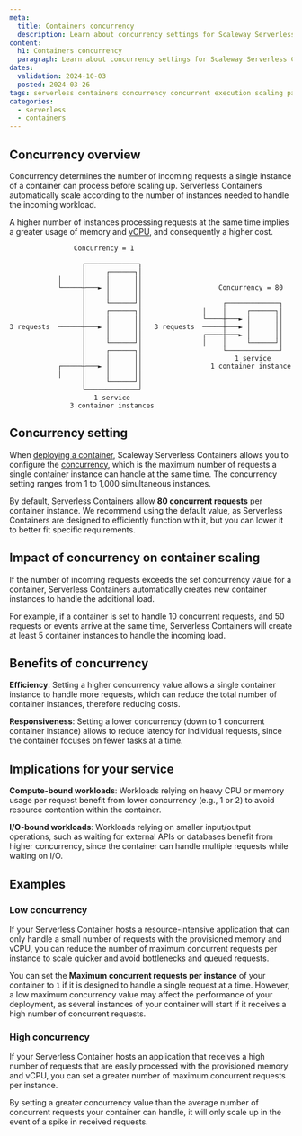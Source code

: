 ```yaml
---
meta:
  title: Containers concurrency
  description: Learn about concurrency settings for Scaleway Serverless Containers.
content:
  h1: Containers concurrency
  paragraph: Learn about concurrency settings for Scaleway Serverless Containers.
dates:
  validation: 2024-10-03
  posted: 2024-03-26
tags: serverless containers concurrency concurrent execution scaling parallelism parallel instances
categories:
  - serverless
  - containers
---
```


## Concurrency overview

Concurrency determines the number of incoming requests a single instance of a container can process before scaling up. Serverless Containers automatically scale according to the number of instances needed to handle the incoming workload. 

A higher number of instances processing requests at the same time implies a greater usage of memory and [vCPU](/serverless/containers/concepts/#vcpu), and consequently a higher cost.

```
                Concurrency = 1                                       
                                                                      
                  ┌─────────────┐                                     
                  │     ┌──────┐│                                     
            │     │     │      ││                                     
            └─────┼───► │      ││                   Concurrency = 80  
                  │     │      ││                                     
                  │     └──────┘│                    ┌─────────────┐  
                  │     ┌──────┐│               │    │     ┌──────┐│  
                  │     │      ││               └────┼───► │      ││  
3 requests  ──────┼───► │      ││   3 requests  ─────┼───► │      ││  
                  │     │      ││               ┌────┼───► │      ││  
                  │     └──────┘│               │    │     └──────┘│  
                  │     ┌──────┐│                    └─────────────┘  
                  │     │      ││                       1 service     
            ┌─────┼───► │      ││                 1 container instance
            │     │     │      ││                                     
                  │     └──────┘│                                     
                  └─────────────┘                                     
                     1 service                                        
               3 container instances                                  
```

## Concurrency setting

When [deploying a container](/serverless/containers/how-to/deploy-container/), Scaleway Serverless Containers allows you to configure the [concurrency](/serverless/containers/concepts/#concurrency), which is the maximum number of requests a single container instance can handle at the same time. The concurrency setting ranges from 1 to 1,000 simultaneous instances.

By default, Serverless Containers allow **80 concurrent requests** per container instance. We recommend using the default value, as Serverless Containers are designed to efficiently function with it, but you can lower it to better fit specific requirements.

## Impact of concurrency on container scaling

If the number of incoming requests exceeds the set concurrency value for a container, Serverless Containers automatically creates new container instances to handle the additional load.

For example, if a container is set to handle 10 concurrent requests, and 50 requests or events arrive at the same time, Serverless Containers will create at least 5 container instances to handle the incoming load.

## Benefits of concurrency

**Efficiency**: Setting a higher concurrency value allows a single container instance to handle more requests, which can reduce the total number of container instances, therefore reducing costs.

**Responsiveness**: Setting a lower concurrency (down to 1 concurrent container instance) allows to reduce latency for individual requests, since the container focuses on fewer tasks at a time.

## Implications for your service

**Compute-bound workloads**: Workloads relying on heavy CPU or memory usage per request benefit from lower concurrency (e.g., 1 or 2) to avoid resource contention within the container.

**I/O-bound workloads**: Workloads relying on smaller input/output operations, such as waiting for external APIs or databases benefit from higher concurrency, since the container can handle multiple requests while waiting on I/O.

## Examples

### Low concurrency

If your Serverless Container hosts a resource-intensive application that can only handle a small number of requests with the provisioned memory and vCPU, you can reduce the number of maximum concurrent requests per instance to scale quicker and avoid bottlenecks and queued requests.

You can set the **Maximum concurrent requests per instance** of your container to `1` if it is designed to handle a single request at a time. However, a low maximum concurrency value may affect the performance of your deployment, as several instances of your container will start if it receives a high number of concurrent requests.

### High concurrency

If your Serverless Container hosts an application that receives a high number of requests that are easily processed with the provisioned memory and vCPU, you can set a greater number of maximum concurrent requests per instance.

By setting a greater concurrency value than the average number of concurrent requests your container can handle, it will only scale up in the event of a spike in received requests.